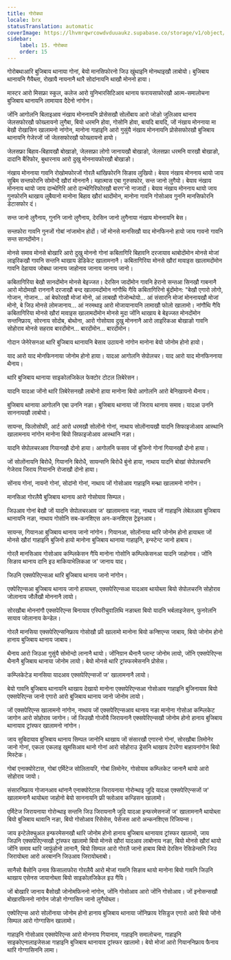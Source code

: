 ```yaml
---
title: गोरोबथा
locale: brx
statusTranslation: automatic
coverImage: https://lhvmrqwrcowdvduuaukz.supabase.co/storage/v1/object/public/strapi-uploads/small_cover-educacion-fundamental.webp-2d51a7828a2b1309555be27f7e2a61a0.webp
sidebar:
    label: 15. गोरोबथा
    order: 15
---
```

गोरोबथाआरि बुजिबाय थानाया गोनां, बेयो मानसिफोरनो जिउ खुंथाइनि मोनथाइखौ लाबोयो। बुजिबाय थानायनि गैयैब्ला, रोखायै नायनानै थारै सोदांनायनि थाखौ मोननो हाया।

मास्टर आरो मिसफ्रा स्कुल, कलेज आरो युनिभारसिटिआव थानाय फरायसाफोरखौ आत्म-समालोचना बुजिबाय थानायनि लामायाव दैदेनो नांगोन।

जोंनि आगोलनि बिलाइआव नंखाय मोननायनि प्रोसेसखौ सोलोंबाय आरो जोङो जुलिआव थानाय जेलसफोरखौ फोख्लायनो लुगैबा, बियो धरमनि होवा, गोसोनि होवा, बायदि बायदि, जों नंखाय मोननाया मा बेखौ रोखासिन खालामनो नांगोन, मानोना गाहाइनि आरो गुसुंयै नंखाय मोननायनि प्रोसेसफोरखौ बुजिबाय थानायनि गेजेरजों जों जेलसफोरखौ फोख्लायनो हायो।

जेलसफ्रा बिहाव-बिहावखौ बोखाङो, जेलसफ्रा लोगो जानायखौ बोखाङो, जेलसफ्रा धरमनि वारखौ बोखाङो, दादानि बैरिफोर, बुथारनाय आरो दुखु मोननायफोरखौ बोखाङो।

नंखाय मोननाया गावनि रोखोमफोरजों गोरलै थांखिफोरनि सिङाव लुखियो। बेयाव नंखाय मोननाय थायो जाय सुबिम सन्तफोरनि सोमोन्दै खौरां मोननानै। महात्मास एबा गुरुसफोर, सन्त जानो लुगैयो। बेयाव नंखाय मोननाय थायो जाय दान्थेगिरि आरो दान्थेगिरिफोरखौ बारग'नो नाजादों। बेयाव नंखाय मोननाय थायो जाय गुनफोरनि थाखाय लुबैयानो मानोना बिहाव खौरां थादोंमोन, मानोना गावनि गोसोआव गुननि मानसिफोरनि डेटासफोर दं।

सन्त जानो लुगैनाय, गुननि जानो लुगैनाय, देरसिन जानो लुगैनाया नंखाय मोननायनि बेस।

सन्तफोरा गावनि गुनजों गोबां नांजामोन होदों। जों मोनसे मानसिखौ याद मोनफिननो हायो जाय गावनो गावनि सन्त सानदोंमोन।

मोनसे समाव मोनसे बोखारि आरो दुखु मोननो गोनां कबितागिरि बिहावनि दरजायाव थाबोदोंमोन मोनसे मोजां लाइरिकखौ गावनि सन्तनि थाखाय डेडिकेट खालामनानै। कबितागिरिया मोनसे खौरां मावाइस खालामदोंमोन गावनि देहायाव जोबथा जानाय जाहोनाव जानाय जानाय जानो।

कबितागिरिया बेखौ सानदोंमोन मोनसे बेइज्जत। देरसिन जादोंमोन गावनि हेरानो सन्तआ सिनखौ गाबनानै आरो मोदोमखौ राननानै दरजाखौ बन्द खालामदोंमोन नांगौथि गैयि कबितागिरिनो बुंदोंमोन: "बेखौ एगारो लोगो, गोजान, गोजान... आं बेफोरखौ मोजां मोनो, आं लाबखौ गोजोन्थोयो... आं संसारनि मोजां मोननायखौ मोजां मोनो, बे जिउ मोनसे लोमजानाय... आं नरमथाइ आरो मोजायानायनि लामाखौ फोलो खालामो। नांगौथि गैयि कबितागिरिया मोनसे खौरां मावाइस खालामदोंमोन मोनसे मुदा जोंनि थाखाय बे बेइज्जत मोनदोंमोन सन्तनिफ्राय, सोरनाय सोदोब, बोथोना, आरो गोसोयाव दुखु मोननानै आरो लाइरिकआ बोखाङो गावनि सोहोराव मोनसे सहराव बारदोंमोन... बारदोंमोन... बारदोंमोन।

गोदान जेनेरेसनआ थारि बुजिबाय थानायनि बेसाव उठायनो नांगोन मानोना बेयो जोनोम होनो हायो।

याद आरो याद मोनफिननाया जोनोम होनो हाया। यादआ आगोलनि सेपोलचर। याद आरो याद मोनफिननाया थैनाय।

थारि बुजिबाय थानाया साइकोलजिकेल फेक्टोर टोटल लिबेरेसन।

यादनि यादआ जोंनो थारि लिबेरेसनखौ लाबोनो हाया मानोना बियो आगोलनि आरो बेनिखायनो थैनाय।

बुजिबाय थानाया आगोलनि एबा उननि नङा। बुजिबाय थानाया जों जिराय थानाय समाव। यादआ उननि साननायखौ लाबोयो।

सायन्स, फिलोसोफी, आर्ट आरो धरमखौ सोलोंनो गोनां, नाथाय सोलोंनायखौ यादनि सिफाइजोआव आस्थानि खालामनाय नांगोन मानोना बियो सिफाइजोआव आस्थानि नङा।

यादनि सेपोलचरआव गियानखौ दोनो हाया। आगोलनि फसाव जों बुजिनो गोनां गियानखौ दोनो हाया।

जों सोलोंनायनि बिरोधै, गियाननि बिरोधै, सायन्सनि बिरोधै बुंनो हाया, नाथाय यादनि बोखां सेपोलचरनि गेजेराव जिराय गियाननि रोजाखौ दोनो हाया।

सोंनाय गोनां, नायनो गोनां, सोदांनो गोनां, नाथाय जों गोसोआव गाहाइनि मन्थ्रा खालामनो नांगोन।

मानसिआ गोरलैयै बुजिबाय थानाय आरो गोसोयाव सिम्पल।

जिउआव गोनां बेखौ जों यादनि सेपोलचरआव ज' खालामनाय नङा, नाथाय जों गाहाइनि लेबेलआव बुजिबाय थानायनि नङा, नाथाय गोसोनि सब-कनशिएस अन-कनशिएस ट्रेइनआव।

सायन्स, गियानआ बुजिबाय थानाय जानो नांगोन। गियानआ, सोलोंनाया थारि जोनोम होनो हायाब्ला जों मोनसे खौरां गाहाइनि बुजिनो हायो मानोना बुजिबाय थानाया गाहाइनि, इन्स्टेन्ट जानो हाबाय।

गोरलै मानसिआव गोसोआव कम्प्लिकेसन गैयि मानोना गोसोनि कम्प्लिकेसनआ यादनि जाहोनाव। जोंनि सिङाव थानाय दानि इउ माकियाभेलिकआ ज' जानाय याद।

जिउनि एक्सपेरिएन्सआ थारि बुजिबाय थानाय जानो नांगोन।

एक्पेरिएन्सआ बुजिबाय थानाय जानो हायाब्ला, एक्सपेरिएन्सआ यादआव थायोब्ला बियो सेपोलचरनि सोहोराव जोलानाय जौलैखौ मोननानै लायो।

सोरखौबा मोननांगौ एक्सपेरिएन्स बिनायाव एस्पिरीचुवालिथि नङाब्ला बियो यादनि भर्बलाइजेसन, फुनरेलनि सायाव जोलानाय केन्डेल।

गोरलै मानसिया एक्सपेरिएन्सनिफ्राय गोसोखौ फ्री खालामो मानोना बियो कन्शिएन्स जाबाय, बियो जोनोम होनो हानाय बुजिबाय थानाय जाबाय।

थैनाय आरो जिउआ गुसुंयै सोमोन्दो लानानै थायो। जोंनिग्रान थैनानै प्लान्ट जोनोम लायो, जोंनि एक्सपेरिएन्स थैनानै बुजिबाय थानाया जोनोम लायो। बेयो मोनसे थारि ट्रांस्फरमेसननि प्रोसेस।

कम्प्लिकेटेड मानसिया यादआव एक्सपेरिएन्सजों ज' खालामनानै लायो।

बेयो गावनि बुजिबाय थानायनि थाखाय देखायो मानोना एक्सपेरिएन्सआ गोसोआव गाहाइनि बुजिनायाव बियो एक्सपेरिएन्स जानो एगारो आरो बुजिबाय थानाय जानो जोनोम लायो।

जों एक्सपेरिएन्स खालामनो नांगोन, नाथाय जों एक्सपेरिएन्सआव थानाय नङा मानोना गोसोआ कम्प्लिकेट जागोन आरो सोहोराव जागोन। जों जिउखौ गोजोंयै जिरायनानै एक्सपेरिएन्सखौ जोनोम होनो हानाय बुजिबाय थानायाव ट्रांस्फर खालामनो नांगोन।

जाय सुबिदायाव बुजिबाय थानाय सिम्पल जानोनि थाखाय जों संसारखौ एगारनो गोनां, सोरखौबा लिमोनेर जानो गोनां, एकला एकलाइ खुमसिआव थानो गोनां आरो सोहोराउ ड्रेसनि थाखाय टेपरेंगा बाहायनांगोन बियो मिस्टेक।

गोबां एनाक्योरेटास, गोबां एर्मिटेज सोलितायरि, गोबां लिमोनेर, गोसोयाव कम्प्लिकेट जानानै थायो आरो सोहोराव जायो।

संसारनिफ्राय गोजानआव थांनानै एनाक्योरेटास जिरायनाया गोरोन्थाइ जुदि यादआ एक्सपेरिएन्सजों ज' खालामनानै थायोब्ला जाहोनो बेयो साननायनि फ्री फ्लोआव कन्डिसन खालामो।

एर्मिटेज जिरायनाया गोरोन्थाइ सन्तनि जिउ जिरायनानै जुदि यादआ इन्फरमेसनजों ज' खालामनानै थायोब्ला बियो बुजिबाय थावानि नङा, बियो गोसोआव रिसेसेस, पेसेजस आरो अन्कनशिएस रिजियन्स।

जाय इन्टेलेक्चुअल इन्फरमेसनखौ थारि जोनोम होनो हानाय बुजिबाय थानायाव ट्रांस्फर खालामो, जाय जिउनि एक्सपेरिएन्सखौ ट्रांस्फर खालामो बियो मोनसे खौरां यादआव लाबोनाय नङा, बियो मोनसे खौरां थायो जोंनि समाव थारि जाफुंहोनो लानानै, बियो सिम्पल आरो गोरलै जानो हाबाय बियो देरसिन रेसिडेन्सनि जिउ जिरायोब्ला आरो अरबाननि जिउआव जिरायोब्लाबो।

सानैसो बैसोनि उनाव फिसालाफोरा गोरलैयै आरो मोजां गावनि सिङाव थायो मानोना बियो गावनि जिउनि थाखाय एसेनस जायानोब्ला बियो साइकोलजिकेल इउ गैयि।

जों बोखारि जानाय बैसोखौ जोनोमफिननो नांगोन, जोंनि गोसोआव आरो जोंनि गोसोआव। जों इनोसन्सखौ बोखारफिननो नांगोन जोङो गोग्गासिन जानो लुगैयोब्ला।

एक्पेरिएन्स आरो सोलोंनाया जोनोम होनो हानाय बुजिबाय थानाया जोंनिफ्राय रेसिडुज एगारो आरो बियो जोंनो सिम्पल आरो गोग्गासिन खालामो।

गाहाइनि गोसोआव एक्सपेरिएन्स आरो मोननाय गियानाव, गाहाइनि समालोचना, गाहाइनि साइकोएनालाइजेसआ गाहाइनि बुजिबाय थानायाव ट्रांस्फर खालामो। बेयो मोजां आरो गियाननिफ्राय फैनाय थारि गोग्गासिननि लामा।

